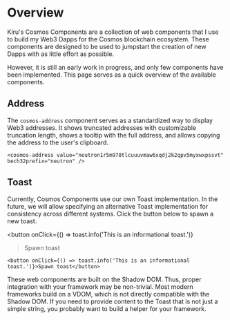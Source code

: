 
# Overview
Kiru's Cosmos Components are a collection of web components that I use to build
my Web3 Dapps for the Cosmos blockchain ecosystem. These components are designed
to be used to jumpstart the creation of new Dapps with as little effort as possible.

However, it is still an early work in progress, and only few components have
been implemented. This page serves as a quick overview of the available components.

## Address
The `cosmos-address` component serves as a standardized way to display Web3
addresses. It shows truncated addresses with customizable truncation length,
shows a tooltip with the full address, and allows copying the address to the
user's clipboard.

<cosmos-address value="neutron1r5m978tlcuuuvmaw6xqdj2k2qpv5myxwxpssvt" bech32prefix="neutron" />

```tsx
<cosmos-address value="neutron1r5m978tlcuuuvmaw6xqdj2k2qpv5myxwxpssvt" bech32prefix="neutron" />
```

## Toast

Currently, Cosmos Components use our own Toast implementation. In the future,
we will allow specifying an alternative Toast implementation for consistency
across different systems. Click the button below to spawn a new toast.

<button
  onClick={() => toast.info('This is an informational toast.')}
>Spawn toast</button>

```tsx
<button onClick={() => toast.info('This is an informational toast.')}>Spawn toast</button>
```

These web components are built on the Shadow DOM. Thus, proper integration with
your framework may be non-trivial. Most modern frameworks build on a VDOM, which
is not directly compatible with the Shadow DOM. If you need to provide content
to the Toast that is not just a simple string, you probably want to build a
helper for your framework.
